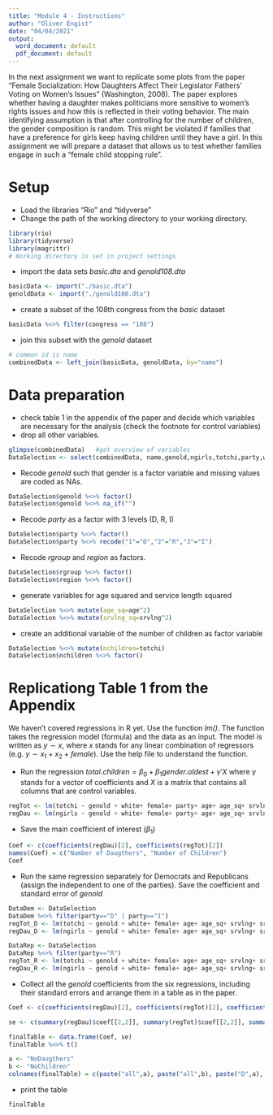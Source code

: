 ```yaml
---
title: "Module 4 - Instructions"
author: "Oliver Engist"
date: "04/04/2021"
output:
  word_document: default
  pdf_document: default
---
```


In the next assignment we want to replicate some plots from the paper "Female Socialization: How Daughters Affect Their Legislator Fathers' Voting on Women's Issues" (Washington, 2008). The paper explores whether having a daughter makes politicians more sensitive to women's rights issues and how this is reflected in their voting behavior. The main identifying assumption is that after controlling for the number of children, the gender composition is random. This might be violated if families that have a preference for girls keep having children until they have a girl. In this assignment we will prepare a dataset that allows us to test whether families engage in such a "female child stopping rule".


# Setup

* Load the libraries "Rio" and "tidyverse"
* Change the path of the working directory to your working directory.

```r
library(rio)
library(tidyverse)
library(magrittr)
# Working directory is set in project settings
```

* import the data sets *basic.dta* and *genold108.dta*
```r
basicData <- import("./basic.dta")
genoldData <- import("./genold108.dta")
```

* create a subset of the 108th congress from the *basic* dataset
```r
basicData %<>% filter(congress == "108")
```

* join this subset with the *genold* dataset
```r
# common id is name
combinedData <- left_join(basicData, genoldData, by="name")
```

# Data preparation

* check table 1 in the appendix of the paper and decide which variables are necessary for the analysis (check the footnote for control variables)
* drop all other variables.
```r
glimpse(combinedData)   #get overview of variables
DataSelection <- select(combinedData, name,genold,ngirls,totchi,party,white,female,age,srvlng,rgroup,region )
```

* Recode *genold* such that gender is a factor variable and missing values are coded as NAs.
```r
DataSelection$genold %<>% factor()
DataSelection$genold %<>% na_if("")
```

* Recode *party* as a factor with 3 levels (D, R, I)
```r
DataSelection$party %<>% factor()
DataSelection$party %<>% recode("1"="D","2"="R","3"="I")
```

* Recode *rgroup* and *region* as factors.
```r
DataSelection$rgroup %<>% factor()
DataSelection$region %<>% factor()
```

* generate variables for age squared and service length squared
```r
DataSelection %<>% mutate(age_sq=age^2)
DataSelection %<>% mutate(srvlng_sq=srvlng^2)
```
* create an additional variable of the number of children as factor variable
```r
DataSelection %<>% mutate(nchildren=totchi)
DataSelection$nchildren %<>% factor()
```

# Replicationg Table 1 from the Appendix

We haven't covered regressions in R yet. Use the function *lm()*. The function takes the regression model (formula) and the data as an input. The model is written as $y \sim x$, where $x$ stands for any linear combination of regressors (e.g. $y \sim x_1 + x_2 + female$). Use the help file to understand the function.

* Run the regression $total.children = \beta_0 + \beta_1 gender.oldest + \gamma'X$ where $\gamma$ stands for a vector of coefficients and $X$ is a matrix that contains all columns that are control variables.\footnote{This is just a short notation instead of writing the full model with all control variables $totchi = \beta_0 + \beta_1 genold + \gamma_1 age + \gamma_2 age^2 + \gamma_3 Democrat + ... + \epsilon$ which quickly gets out of hand for large models.}

```r
regTot <- lm(totchi ~ genold + white+ female+ party+ age+ age_sq+ srvlng+ srvlng_sq+ rgroup+ region, DataSelection)
regDau <- lm(ngirls ~ genold + white+ female+ party+ age+ age_sq+ srvlng+ srvlng_sq+ rgroup+ region, DataSelection)
```

* Save the main coefficient of interest ($\beta_1$)
```r
Coef <- c(coefficients(regDau)[2], coefficients(regTot)[2])
names(Coef) = c("Number of Daugthers", "Number of Children")
Coef
```

* Run the same regression separately for Democrats and Republicans (assign the independent to one of the parties). Save the coefficient and standard error of *genold*
```r
DataDem <- DataSelection
DataDem %<>% filter(party=="D" | party=="I")
regTot_D <- lm(totchi ~ genold + white+ female+ age+ age_sq+ srvlng+ srvlng_sq+ rgroup+ region, DataDem)
regDau_D <- lm(ngirls ~ genold + white+ female+ age+ age_sq+ srvlng+ srvlng_sq+ rgroup+ region, DataDem)

DataRep <- DataSelection
DataRep %<>% filter(party=="R")
regTot_R <- lm(totchi ~ genold + white+ female+ age+ age_sq+ srvlng+ srvlng_sq+ rgroup+ region, DataRep)
regDau_R <- lm(ngirls ~ genold + white+ female+ age+ age_sq+ srvlng+ srvlng_sq+ rgroup+ region, DataRep)

```

* Collect all the *genold* coefficients from the six regressions, including their standard errors and arrange them in a table as in the paper.
```r
Coef <- c(coefficients(regDau)[2], coefficients(regTot)[2], coefficients(regDau_D)[2], coefficients(regTot_D)[2], coefficients(regDau_R)[2], coefficients(regTot_R)[2])

se <- c(summary(regDau)$coef[[2,2]], summary(regTot)$coef[[2,2]], summary(regDau_D)$coef[[2,2]], summary(regTot_D)$coef[[2,2]], summary(regDau_R)$coef[[2,2]], summary(regTot_R)$coef[[2,2]])

finalTable <- data.frame(Coef, se)
finalTable %<>% t()

a <- "NoDaugthers"
b <- "NoChildren"
colnames(finalTable) = c(paste("all",a), paste("all",b), paste("D",a), paste("D",b), paste("R",a), paste("R",b))
```


* print the table
```r
finalTable
```

